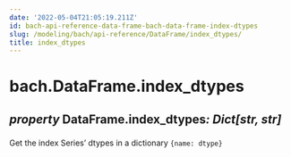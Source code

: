 ```yaml
---
date: '2022-05-04T21:05:19.211Z'
id: bach-api-reference-data-frame-bach-data-frame-index-dtypes
slug: /modeling/bach/api-reference/DataFrame/index_dtypes/
title: index_dtypes
---
```


# bach.DataFrame.index_dtypes

<div className="property">

<h2 className="signature-property"><span className="type-annotation"><em>property</em></span> <span className="additional-name">DataFrame.</span><span className="name">index_dtypes</span><span className="type-annotation"><em>: Dict[str, str]

</em></span> </h2>


<div className="content">

Get the index Series’ dtypes in a dictionary `{name: dtype}`


</div>


</div>
